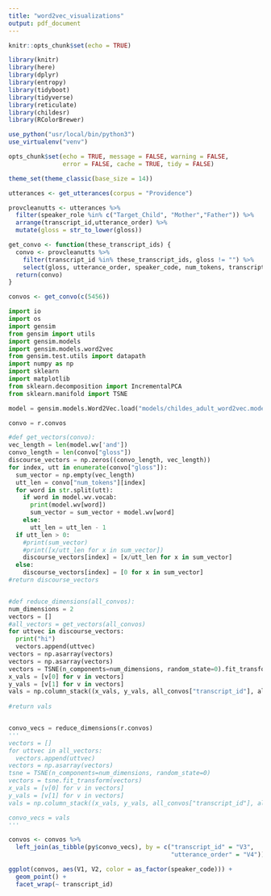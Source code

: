 ```yaml
---
title: "word2vec_visualizations"
output: pdf_document
---
```


```r
knitr::opts_chunk$set(echo = TRUE)

library(knitr)
library(here)
library(dplyr)
library(entropy)
library(tidyboot)
library(tidyverse)
library(reticulate)
library(childesr)
library(RColorBrewer)

use_python("usr/local/bin/python3")
use_virtualenv("venv")

opts_chunk$set(echo = TRUE, message = FALSE, warning = FALSE, 
               error = FALSE, cache = TRUE, tidy = FALSE)

theme_set(theme_classic(base_size = 14))
```

```r
utterances <- get_utterances(corpus = "Providence")

provcleanutts <- utterances %>%
  filter(speaker_role %in% c("Target_Child", "Mother","Father")) %>%
  arrange(transcript_id,utterance_order) %>%
  mutate(gloss = str_to_lower(gloss))

get_convo <- function(these_transcript_ids) {
  convo <- provcleanutts %>%
    filter(transcript_id %in% these_transcript_ids, gloss != "") %>%
    select(gloss, utterance_order, speaker_code, num_tokens, transcript_id)
  return(convo)
}

convos <- get_convo(c(5456))

```

```python
import io
import os
import gensim
from gensim import utils
import gensim.models
import gensim.models.word2vec
from gensim.test.utils import datapath
import numpy as np
import sklearn
import matplotlib
from sklearn.decomposition import IncrementalPCA    
from sklearn.manifold import TSNE  

model = gensim.models.Word2Vec.load("models/childes_adult_word2vec.model")

convo = r.convos

#def get_vectors(convo):
vec_length = len(model.wv['and'])
convo_length = len(convo["gloss"])
discourse_vectors = np.zeros((convo_length, vec_length))
for index, utt in enumerate(convo["gloss"]):
  sum_vector = np.empty(vec_length)
  utt_len = convo["num_tokens"][index]
  for word in str.split(utt):
    if word in model.wv.vocab:
      print(model.wv[word])
      sum_vector = sum_vector + model.wv[word]
    else:
      utt_len = utt_len - 1
  if utt_len > 0:
    #print(sum_vector)
    #print([x/utt_len for x in sum_vector])
    discourse_vectors[index] = [x/utt_len for x in sum_vector]
  else:
    discourse_vectors[index] = [0 for x in sum_vector]
#return discourse_vectors


#def reduce_dimensions(all_convos):
num_dimensions = 2 
vectors = [] 
#all_vectors = get_vectors(all_convos)
for uttvec in discourse_vectors:
  print("hi")
  vectors.append(uttvec)
vectors = np.asarray(vectors)
vectors = np.asarray(vectors)
vectors = TSNE(n_components=num_dimensions, random_state=0).fit_transform(vectors)
x_vals = [v[0] for v in vectors]
y_vals = [v[1] for v in vectors]
vals = np.column_stack((x_vals, y_vals, all_convos["transcript_id"], all_convos["utterance_order"]))
  
#return vals


convo_vecs = reduce_dimensions(r.convos)
'''
vectors = []
for uttvec in all_vectors:
  vectors.append(uttvec)
vectors = np.asarray(vectors)
tsne = TSNE(n_components=num_dimensions, random_state=0)
vectors = tsne.fit_transform(vectors)
x_vals = [v[0] for v in vectors]
y_vals = [v[1] for v in vectors]
vals = np.column_stack((x_vals, y_vals, all_convos["transcript_id"], all_convos["utterance_order"]))

convo_vecs = vals
'''
```

```r

convos <- convos %>%
  left_join(as_tibble(py$convo_vecs), by = c("transcript_id" = "V3", 
                                             "utterance_order" = "V4"))

ggplot(convos, aes(V1, V2, color = as_factor(speaker_code))) + 
  geom_point() + 
  facet_wrap(~ transcript_id)

```

